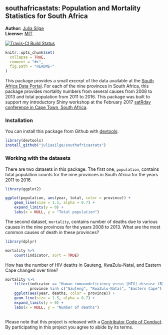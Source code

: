 
<!-- README.md is generated from README.Rmd. Please edit that file -->

southafricastats: Population and Mortality Statistics for South Africa
------------------------------------

**Author:** [Julia Silge](http://juliasilge.com/)<br/>
**License:** [MIT](https://opensource.org/licenses/MIT)

[![Travis-CI Build Status](https://travis-ci.org/juliasilge/southafricastats.svg?branch=master)](https://travis-ci.org/juliasilge/southafricastats)


```r
knitr::opts_chunk$set(
  collapse = TRUE,
  comment = "#>",
  fig.path = "README-"
)
```

This package provides a small excerpt of the data available at the [South Africa Data Portal](http://southafrica.opendataforafrica.org/). For each of the nine provinces in South Africa, this package provides mortality numbers from several causes from 2008 to 2013 and total population from 2011 to 2016. This package was built to support my introductory Shiny workshop at the February 2017 [satRday conference in Cape Town, South Africa](http://satrdays.org/capetown2017/).

### Installation

You can install this package from Github with [devtools](https://github.com/hadley/devtools):

```r
library(devtools)
install_github("juliasilge/southafricastats")
```


### Working with the datasets

There are two datasets in this package. The first one, `population`, contains total population counts for the nine provinces in South Africa for the years 2011 to 2016.

```r
library(ggplot2)

ggplot(population, aes(year, total, color = province)) + 
    geom_line(size = 1.5, alpha = 0.7) + 
    expand_limits(y = 0) +
    labs(x = NULL, y = "Total population")
```

The second dataset, `mortality`, contains number of deaths due to various causes in the nine provinces for the years 2008 to 2013. What are the most common causes of death in these provinces?

```r
library(dplyr)

mortality %>%
    count(indicator, sort = TRUE)
```

How has the number of HIV deaths in Gauteng, KwaZulu-Natal, and Eastern Cape changed over time?

```r
mortality %>%
    filter(indicator == "Human immunodeficiency virus [HIV] disease (B20-B24)",
           province %in% c("Gauteng", "KwaZulu-Natal", "Eastern Cape")) %>%
    ggplot(aes(year, deaths, color = province)) +
    geom_line(size = 1.5, alpha = 0.7) +
    expand_limits(y = 0) +
    labs(x = NULL, y = "Number of deaths")
    
```

Please note that this project is released with a [Contributor Code of Conduct](CONDUCT.md). By participating in this project you agree to abide by its terms.
